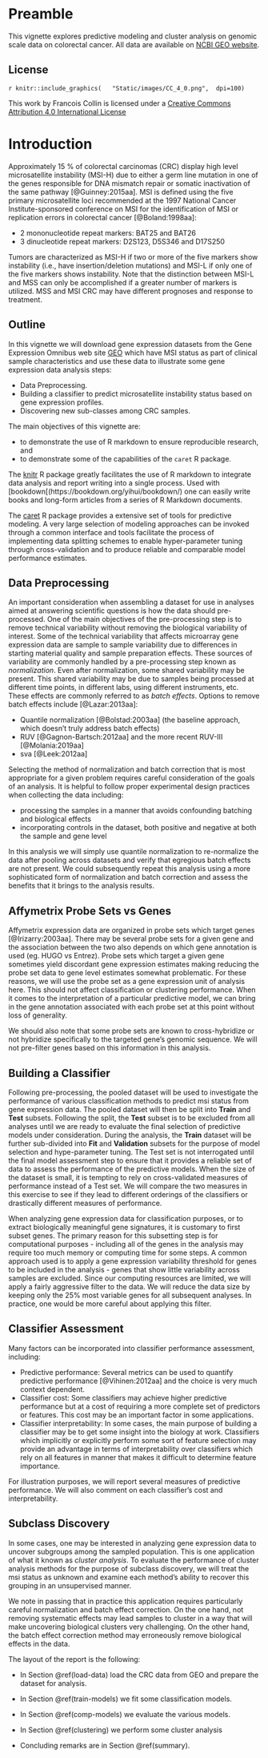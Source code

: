 # Preamble {.unnumbered #index} 


This vignette explores predictive modeling and cluster analysis on
genomic scale data on colorectal cancer.  All data are available
on [NCBI GEO website](https://www.ncbi.nlm.nih.gov/geo/).

## License {-}

<!-- From https://github.com/santisoler/cc-licenses -->
<!-- THis doesnt work with pdf -->
<!-- COMMENT OUT FOR bookdown::pdf_book ????
![](CC_4_0.png)
![](https://i.creativecommons.org/l/by/4.0/88x31.png)

-->

`r knitr::include_graphics(
  "Static/images/CC_4_0.png",  dpi=100)`


This work by Francois Collin is licensed under a
[Creative Commons Attribution 4.0 International License](http://creativecommons.org/licenses/by/4.0/)



# Introduction {#intro}


Approximately 15 % of colorectal carcinomas (CRC) display high level microsatellite instability (MSI-H) due to either a germ line mutation in one of the genes responsible for DNA mismatch repair or somatic inactivation of the same pathway
[@Guinney:2015aa].  MSI is defined using the five primary microsatellite loci recommended at the 1997 National Cancer Institute-sponsored conference on MSI for the identification of MSI or replication errors in colorectal cancer [@Boland:1998aa]:

* 2 mononucleotide repeat markers: BAT25 and BAT26
* 3 dinucleotide repeat markers: D2S123, D5S346 and D17S250


Tumors are characterized as MSI-H if two or more of the five markers show instability (i.e., have insertion/deletion mutations) and MSI-L if only one of the five markers shows instability.  Note that the distinction between MSI-L and MSS can only be accomplished if a greater number of markers is utilized.  MSS and MSI CRC may have different prognoses and response to treatment.

## Outline

In this vignette we will download gene expression datasets from the Gene Expression Omnibus web site [GEO](https://www.ncbi.nlm.nih.gov/geo/) which have
MSI status as part of clinical sample characteristics and use these data to illustrate some gene expression data analysis steps:

- Data Preprocessing.
- Building a classifier to predict microsatellite instability status based on gene expression profiles.
- Discovering new sub-classes among CRC samples.


The main objectives of this vignette are:

- to demonstrate the use of R markdown to ensure reproducible research, and
- to demonstrate some of the capabilities of the `caret` R package.

The [knitr](https://yihui.name/knitr/) R package greatly
facilitates the use of R markdown to integrate data analysis and report writing
into a single process.  Used with
[bookdown[(https://bookdown.org/yihui/bookdown/) one can
easily write books and long-form articles from a series of R Markdown documents.


The [caret](https://topepo.github.io/caret/index.html) R package provides
a extensive set of tools for predictive modeling.  A very large selection
of modeling approaches can be invoked through a common interface and 
tools facilitate the process of implementing data splitting schemes to enable
hyper-parameter tuning through cross-validation and to produce reliable 
and comparable model performance estimates.

## Data Preprocessing

An important consideration when assembling a dataset for use in analyses aimed at answering scientific questions is how the data should pre-processed.  One of the main objectives of the pre-processing step is to remove technical variability without removing the biological variability of interest.  Some of the technical variability that affects microarray gene expression data are sample to sample variability due to differences in starting material quality and sample preparation effects.  These sources of variability are commonly handled by a pre-processing step known as *normalization*.  Even after normalization, some shared variability may be present.  This shared variability may be due to samples being processed at different time points, in different labs, using different instruments, etc.  These effects are commonly referred to as *batch effects*.  Options to remove batch effects include [@Lazar:2013aa]:

* Quantile normalization [@Bolstad:2003aa] (the baseline approach, which doesn't truly
address batch effects)
* RUV [@Gagnon-Bartsch:2012aa] and the more recent RUV-III [@Molania:2019aa]
* sva [@Leek:2012aa]

Selecting the method of normalization and batch correction that is most appropriate for a given problem requires careful consideration of the goals of an analysis.
It is helpful to follow proper experimental design practices when collecting the data including:

* processing the samples in a manner that avoids confounding batching and biological effects
* incorporating controls in the dataset, both positive and negative at both the sample and gene level

In this analysis we will simply use quantile normalization to re-normalize the
data after pooling across datasets and verify that egregious batch effects are not present.  We could subsequently repeat this analysis using a more sophisticated form of normalization and batch correction and assess the benefits that it brings to the analysis results.

## Affymetrix Probe Sets vs Genes

Affymetrix expression data are organized in probe sets which target genes [@Irizarry:2003aa].
There may be several probe sets for a given gene and the association between the two also depends
on which gene annotation is used (eg. HUGO vs Entrez).  Probe sets
which target a given gene sometimes yield discordant gene expression
estimates making reducing the probe set data to gene level estimates
somewhat problematic.  For these reasons, we will use the probe set as a gene
expression unit of analysis here. This should not affect classification
or clustering performance.  When it comes to the interpretation of a
particular predictive model, we can bring in the gene annotation associated
with each probe set at this point without loss of generality.

We should also note that some probe sets are known to cross-hybridize or
not hybridize specifically to the targeted gene's genomic sequence.  We will not
pre-filter genes based on this information in this analysis.


## Building a Classifier

Following pre-processing, the pooled dataset will be used to investigate the performance of
various classification methods to predict msi status from gene expression data.  The pooled dataset
will then be split into **Train** and **Test** subsets.  Following the split, the **Test** subset
is to be excluded from all analyses until we are ready to evaluate the final selection of predictive models
 under consideration.  During the analysis, the **Train** dataset will be further sub-divided into
**Fit** and **Validation** subsets for the purpose of model selection and hype-parameter tuning.
The Test set is not interrogated until the final model assessment step to ensure that it provides
a reliable set of data to assess the performance of the predictive models.
When the size of the dataset is small, it is
tempting to rely on cross-validated measures of performance instead of a  Test set.  We will compare the
two measures in this exercise to see if they lead to different orderings of the classifiers or drastically
different measures of performance.


When analyzing gene expression data for classification purposes, or to extract
biologically meaningful gene signatures, it is customary to first subset genes.
The primary reason for this subsetting step is for computational purposes -
including all of the genes in the analysis may require too much memory
or computing time for some steps.  A common approach used is to
apply a gene expression variability threshold for genes to be included in
the analysis - genes that show little variability across samples are
excluded.  Since our computing resources are limited, we will apply a fairly aggressive filter to the data.
We will reduce the data size by keeping only the 25% most variable genes for all subsequent analyses.
In practice, one would be more careful about applying this filter.

## Classifier Assessment

Many factors can be incorporated into classifier performance assessment, including:

* Predictive performance: Several metrics can be used to quantify predictive performance [@Vihinen:2012aa] and the choice is very much context dependent.
* Classifier cost: Some classifiers may achieve higher predictive performance but at a cost of requiring a more complete set of predictors or features.  This cost may be an important factor in some applications.
* Classifier interpretability: In some cases, the main purpose of building a classifier may be to get some insight into the biology at work.  Classifiers which implicitly or explicitly perform some sort of feature selection may provide an advantage in terms of interpretability over classifiers which rely on all features in manner that makes it difficult to determine feature importance.

For illustration purposes, we will report several measures of predictive performance.
We will also comment on each classifier's cost and interpretability.

## Subclass Discovery 

In some cases, one may be interested in analyzing gene expression data to uncover subgroups among the
sampled population.  This is one application of what it known as *cluster analysis*.
To evaluate the performance of cluster analysis methods for the purpose of
subclass discovery, we will treat the msi status as unknown and examine each method's ability to
recover this grouping in an unsupervised manner. 

We note in passing that in practice this application
requires particularly careful normalization and batch effect correction.   On the one hand, 
not removing systematic effects may lead samples to cluster in a way that will make uncovering
biological clusters very challenging.  On the other hand, the batch effect correction method may
erroneously remove biological effects in the data.  



The layout of the report is the following:  

* In Section \@ref(load-data) load the CRC data from GEO
and prepare the dataset for analysis.

* In Section \@ref(train-models) we fit some classification models.

* In Section \@ref(comp-models) we evaluate the various models.

* In Section \@ref(clustering) we perform some cluster analysis

* Concluding remarks are in Section \@ref(summary).

